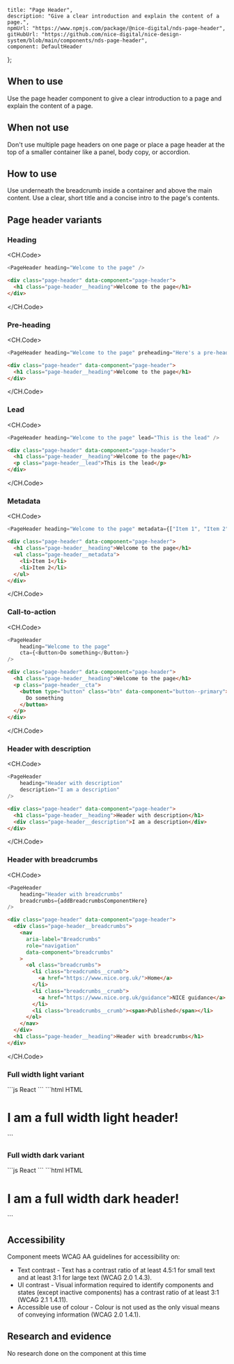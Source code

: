 
	title: "Page Header",
	description: "Give a clear introduction and explain the content of a page.",
	npmUrl: "https://www.npmjs.com/package/@nice-digital/nds-page-header",
	gitHubUrl: "https://github.com/nice-digital/nice-design-system/blob/main/components/nds-page-header",
	component: DefaultHeader
};

## When to use

Use the page header component to give a clear introduction to a page and explain the content of a page.

## When not use

Don't use multiple page headers on one page or place a page header at the top of a smaller container like a panel, body copy, or accordion.

## How to use

Use underneath the breadcrumb inside a container and above the main content. Use a clear, short title and a concise intro to the page's contents.

## Page header variants

### Heading

<Example>
<DefaultHeader />

<CH.Code>
```js React
<PageHeader heading="Welcome to the page" />
```
```html HTML
<div class="page-header" data-component="page-header">
  <h1 class="page-header__heading">Welcome to the page</h1>
</div>
```
</CH.Code>
</Example>

### Pre-heading

<Example>
<PreHeader />

<CH.Code>
```js React
<PageHeader heading="Welcome to the page" preheading="Here's a pre-heading" />
```
```html HTML
<div class="page-header" data-component="page-header">
  <h1 class="page-header__heading">Welcome to the page</h1>
</div>
```
</CH.Code>
</Example>

### Lead

<Example>
<LeadHeader />

<CH.Code>
```js React
<PageHeader heading="Welcome to the page" lead="This is the lead" />
```
```html HTML
<div class="page-header" data-component="page-header">
  <h1 class="page-header__heading">Welcome to the page</h1>
  <p class="page-header__lead">This is the lead</p>
</div>
```
</CH.Code>
</Example>

### Metadata

<Example>
<MetadataHeader />

<CH.Code>
```js React
<PageHeader heading="Welcome to the page" metadata={["Item 1", "Item 2"]} />
```
```html HTML
<div class="page-header" data-component="page-header">
  <h1 class="page-header__heading">Welcome to the page</h1>
  <ul class="page-header__metadata">
    <li>Item 1</li>
    <li>Item 2</li>
  </ul>
</div>
```
</CH.Code>
</Example>

### Call-to-action

<Example>
<CTAHeader />

<CH.Code>
```js React
<PageHeader
	heading="Welcome to the page"
	cta={<Button>Do something</Button>}
/>
```
```html HTML
<div class="page-header" data-component="page-header">
  <h1 class="page-header__heading">Welcome to the page</h1>
  <p class="page-header__cta">
    <button type="button" class="btn" data-component="button--primary">
      Do something
    </button>
  </p>
</div>
```
</CH.Code>
</Example>

### Header with description

<Example>
<HeaderWithDescription />

<CH.Code>
```js React
<PageHeader
	heading="Header with description"
	description="I am a description"
/>
```
```html HTML
<div class="page-header" data-component="page-header">
  <h1 class="page-header__heading">Header with description</h1>
  <div class="page-header__description">I am a description</div>
</div>
```
</CH.Code>
</Example>

### Header with breadcrumbs

<Example>
<HeaderWithBreadcrumbs />

<CH.Code>
```js React
<PageHeader
	heading="Header with breadcrumbs"
	breadcrumbs={addBreadcrumbsComponentHere}
/>
```
```html HTML
<div class="page-header" data-component="page-header">
  <div class="page-header__breadcrumbs">
    <nav
      aria-label="Breadcrumbs"
      role="navigation"
      data-component="breadcrumbs"
    >
      <ol class="breadcrumbs">
        <li class="breadcrumbs__crumb">
          <a href="https://www.nice.org.uk/">Home</a>
        </li>
        <li class="breadcrumbs__crumb">
          <a href="https://www.nice.org.uk/guidance">NICE guidance</a>
        </li>
        <li class="breadcrumbs__crumb"><span>Published</span></li>
      </ol>
    </nav>
  </div>
  <h1 class="page-header__heading">Header with breadcrumbs</h1>
</div>
```
</CH.Code>
</Example>

### Full width light variant


<Example>
<FullWidthLightHeader />
<CH.Code>
```js React
<PageHeader
	heading="I am a full width light header!"
	variant="fullWidthLight"
/>
```
```html HTML
<div
  class="page-header page-header--full-width-light"
  data-component="page-header"
>
  <div class="container">
    <h1 class="page-header__heading">I am a full width light header!</h1>
  </div>
</div>
```
</CH.Code>
</Example>

### Full width dark variant

<Example>
<FullWidthDarkHeader />
<CH.Code>
```js React
<PageHeader
	heading="I am a full width dark header!"
	variant="fullWidthDark"
/>
```
```html HTML
<div
  class="page-header page-header--full-width-dark"
  data-component="page-header"
>
  <div class="container">
    <h1 class="page-header__heading">I am a full width dark header!</h1>
  </div>
</div>
```
</CH.Code>
</Example>

## Accessibility

Component meets WCAG AA guidelines for accessibility on:

- Text contrast - Text has a contrast ratio of at least 4.5:1 for small text and at least 3:1 for large text (WCAG 2.0 1.4.3).
- UI contrast - Visual information required to identify components and states (except inactive components) has a contrast ratio of at least 3:1 (WCAG 2.1 1.4.11).
- Accessible use of colour - Colour is not used as the only visual means of conveying information (WCAG 2.0 1.4.1).

## Research and evidence

No research done on the component at this time

